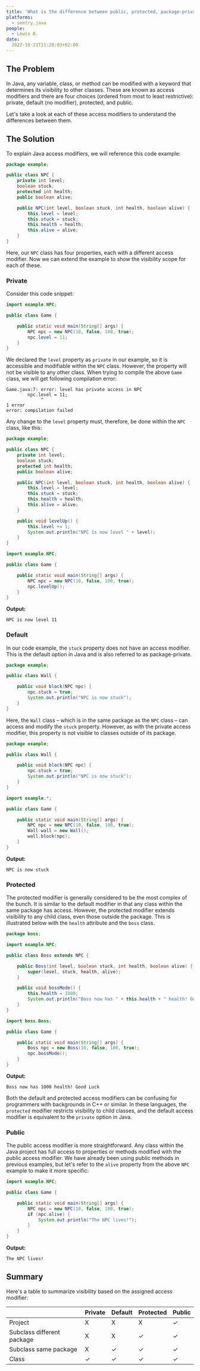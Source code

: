 ```yaml
---
title: 'What is the difference between public, protected, package-private and private in Java?'
platforms: 
  - sentry.java
people: 
  - Lewis D.
date:
  2022-10-21T11:28:03+02:00
---
```


## The Problem

In Java, any variable, class, or method can be modified with a keyword that determines its visibility to other classes. These are known as access modifiers and there are four choices (ordered from most to least restrictive): private, default (no modifier), protected, and public. 

Let's take a look at each of these access modifiers to understand the differences between them.

## The Solution

To explain Java access modifiers, we will reference this code example:

```java
package example;

public class NPC {
    private int level;
    boolean stuck;
    protected int health;
    public boolean alive;

    public NPC(int level, boolean stuck, int health, boolean alive) {
        this.level = level;
        this.stuck = stuck;
        this.health = health;
        this.alive = alive;
    }
}
```

Here, our `NPC` class has four properties, each with a different access modifier. Now we can extend the example to show the visibility scope for each of these.

### Private

Consider this code snippet:

```java
import example.NPC;

public class Game {

    public static void main(String[] args) {
        NPC npc = new NPC(10, false, 100, true);
        npc.level = 11;
    }
}
```

We declared the `level` property as `private` in our example, so it is accessible and modifiable within the `NPC` class. However, the property will not be visible to any other class. When trying to compile the above `Game` class, we will get following compilation error:

```
Game.java:7: error: level has private access in NPC
        npc.level = 11;
             ^
1 error
error: compilation failed
```

Any change to the `level` property must, therefore, be done within the `NPC` class, like this:

```java
package example;

public class NPC {
    private int level;
    boolean stuck;
    protected int health;
    public boolean alive;

    public NPC(int level, boolean stuck, int health, boolean alive) {
        this.level = level;
        this.stuck = stuck;
        this.health = health;
        this.alive = alive;
    }

    public void levelUp() {
        this.level += 1;
        System.out.println("NPC is now level " + level);
    }
}
```

```java
import example.NPC;

public class Game {

    public static void main(String[] args) {
        NPC npc = new NPC(10, false, 100, true);
        npc.levelUp();
    }
}
```

**Output:**

```
NPC is now level 11
```

### Default

In our code example, the `stuck` property does not have an access modifier. This is the default option in Java and is also referred to as package-private.

```java
package example;

public class Wall {

    public void block(NPC npc) {
        npc.stuck = true;
        System.out.println("NPC is now stuck");
    }
}
```

Here, the `Wall` class – which is in the same package as the `NPC` class – can access and modify the `stuck` property. However, as with the private access modifier, this property is not visible to classes outside of its package.

```java
package example;

public class Wall {

    public void block(NPC npc) {
        npc.stuck = true;
        System.out.println("NPC is now stuck");
    }
}
```

```java
import example.*;

public class Game {

    public static void main(String[] args) {
        NPC npc = new NPC(10, false, 100, true);
        Wall wall = new Wall();
        wall.block(npc);
    }
}
```

**Output:**

```
NPC is now stuck
```

### Protected

The protected modifier is generally considered to be the most complex of the bunch. It is similar to the default modifier in that any class within the same package has access. However, the protected modifier extends visibility to any child class, even those outside the package. This is illustrated below with the `health` attribute and the `boss` class.

```java
package boss;

import example.NPC;

public class Boss extends NPC {

    public Boss(int level, boolean stuck, int health, boolean alive) {
        super(level, stuck, health, alive);
    }

    public void bossMode() {
        this.health = 1000;
        System.out.println("Boss now has " + this.health + " health! Good Luck");
    }
}
```

```java
import boss.Boss;

public class Game {

    public static void main(String[] args) {
        Boss npc = new Boss(10, false, 100, true);
        npc.bossMode();
    }
}
```

**Output:**

```
Boss now has 1000 health! Good Luck
```

Both the default and protected access modifiers can be confusing for programmers with backgrounds in C++ or similar. In these languages, the `protected` modifier restricts visibility to child classes, and the default access modifier is equivalent to the `private` option in Java.

### Public

The public access modifier is more straightforward. Any class within the Java project has full access to properties or methods modified with the public access modifier. We have already been using public methods in previous examples, but let's refer to the `alive` property from the above `NPC` example to make it more specific:

```java
import example.NPC;

public class Game {

    public static void main(String[] args) {
        NPC npc = new NPC(10, false, 100, true);
        if (npc.alive) {
            System.out.println("The NPC lives!");
        }
    }
}
```

**Output:**

```
The NPC lives!
```

## Summary

Here's a table to summarize visibility based on the assigned access modifier:

|                           | Private | Default | Protected | Public |
|---------------------------|---------|---------|-----------|------- |
|Project                    |    X    |    X    |    X    |    ✓    |
|Subclass different package |    X    |    X    |    ✓    |    ✓    |
|Subclass same package      |    X    |    ✓    |    ✓    |    ✓    |
|Class                      |    ✓    |    ✓    |    ✓    |    ✓    |
